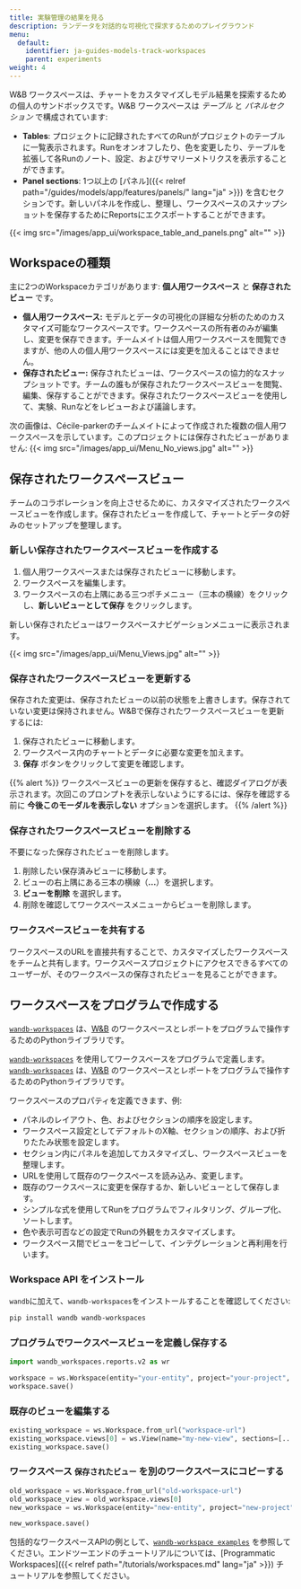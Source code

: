 ```yaml
---
title: 実験管理の結果を見る
description: ランデータを対話的な可視化で探求するためのプレイグラウンド
menu:
  default:
    identifier: ja-guides-models-track-workspaces
    parent: experiments
weight: 4
---
```


W&B ワークスペースは、チャートをカスタマイズしモデル結果を探索するための個人のサンドボックスです。W&B ワークスペースは *テーブル* と *パネルセクション* で構成されています:

* **Tables**: プロジェクトに記録されたすべてのRunがプロジェクトのテーブルに一覧表示されます。Runをオンオフしたり、色を変更したり、テーブルを拡張して各Runのノート、設定、およびサマリーメトリクスを表示することができます。
* **Panel sections**: 1つ以上の [パネル]({{< relref path="/guides/models/app/features/panels/" lang="ja" >}}) を含むセクションです。新しいパネルを作成し、整理し、ワークスペースのスナップショットを保存するためにReportsにエクスポートすることができます。

{{< img src="/images/app_ui/workspace_table_and_panels.png" alt="" >}}

## Workspaceの種類
主に2つのWorkspaceカテゴリがあります: **個人用ワークスペース** と **保存されたビュー** です。

* **個人用ワークスペース:** モデルとデータの可視化の詳細な分析のためのカスタマイズ可能なワークスペースです。ワークスペースの所有者のみが編集し、変更を保存できます。チームメイトは個人用ワークスペースを閲覧できますが、他の人の個人用ワークスペースには変更を加えることはできません。
* **保存されたビュー:** 保存されたビューは、ワークスペースの協力的なスナップショットです。チームの誰もが保存されたワークスペースビューを閲覧、編集、保存することができます。保存されたワークスペースビューを使用して、実験、Runなどをレビューおよび議論します。

次の画像は、Cécile-parkerのチームメイトによって作成された複数の個人用ワークスペースを示しています。このプロジェクトには保存されたビューがありません:
{{< img src="/images/app_ui/Menu_No_views.jpg" alt="" >}}

## 保存されたワークスペースビュー
チームのコラボレーションを向上させるために、カスタマイズされたワークスペースビューを作成します。保存されたビューを作成して、チャートとデータの好みのセットアップを整理します。

### 新しい保存されたワークスペースビューを作成する

1. 個人用ワークスペースまたは保存されたビューに移動します。
2. ワークスペースを編集します。
3. ワークスペースの右上隅にある三つポチメニュー（三本の横線）をクリックし、**新しいビューとして保存** をクリックします。

新しい保存されたビューはワークスペースナビゲーションメニューに表示されます。

{{< img src="/images/app_ui/Menu_Views.jpg" alt="" >}}

### 保存されたワークスペースビューを更新する
保存された変更は、保存されたビューの以前の状態を上書きします。保存されていない変更は保持されません。W&Bで保存されたワークスペースビューを更新するには:

1. 保存されたビューに移動します。
2. ワークスペース内のチャートとデータに必要な変更を加えます。
3. **保存** ボタンをクリックして変更を確認します。

{{% alert %}}
ワークスペースビューの更新を保存すると、確認ダイアログが表示されます。次回このプロンプトを表示しないようにするには、保存を確認する前に **今後このモーダルを表示しない** オプションを選択します。
{{% /alert %}}

### 保存されたワークスペースビューを削除する
不要になった保存されたビューを削除します。

1. 削除したい保存済みビューに移動します。
2. ビューの右上隅にある三本の横線（**...**）を選択します。
3. **ビューを削除** を選択します。
4. 削除を確認してワークスペースメニューからビューを削除します。

### ワークスペースビューを共有する
ワークスペースのURLを直接共有することで、カスタマイズしたワークスペースをチームと共有します。ワークスペースプロジェクトにアクセスできるすべてのユーザーが、そのワークスペースの保存されたビューを見ることができます。

## ワークスペースをプログラムで作成する

[`wandb-workspaces`](https://github.com/wandb/wandb-workspaces/tree/main) は、[W&B](https://wandb.ai/) のワークスペースとレポートをプログラムで操作するためのPythonライブラリです。

[`wandb-workspaces`](https://github.com/wandb/wandb-workspaces/tree/main) を使用してワークスペースをプログラムで定義します。[`wandb-workspaces`](https://github.com/wandb/wandb-workspaces/tree/main) は、[W&B](https://wandb.ai/) のワークスペースとレポートをプログラムで操作するためのPythonライブラリです。

ワークスペースのプロパティを定義できます、例:

* パネルのレイアウト、色、およびセクションの順序を設定します。
* ワークスペース設定としてデフォルトのX軸、セクションの順序、および折りたたみ状態を設定します。
* セクション内にパネルを追加してカスタマイズし、ワークスペースビューを整理します。
* URLを使用して既存のワークスペースを読み込み、変更します。
* 既存のワークスペースに変更を保存するか、新しいビューとして保存します。
* シンプルな式を使用してRunをプログラムでフィルタリング、グループ化、ソートします。
* 色や表示可否などの設定でRunの外観をカスタマイズします。
* ワークスペース間でビューをコピーして、インテグレーションと再利用を行います。

### Workspace API をインストール

`wandb`に加えて、`wandb-workspaces`をインストールすることを確認してください:

```bash
pip install wandb wandb-workspaces
```

### プログラムでワークスペースビューを定義し保存する

```python
import wandb_workspaces.reports.v2 as wr

workspace = ws.Workspace(entity="your-entity", project="your-project", views=[...])
workspace.save()
```

### 既存のビューを編集する
```python
existing_workspace = ws.Workspace.from_url("workspace-url")
existing_workspace.views[0] = ws.View(name="my-new-view", sections=[...])
existing_workspace.save()
```

### ワークスペース `保存されたビュー` を別のワークスペースにコピーする

```python
old_workspace = ws.Workspace.from_url("old-workspace-url")
old_workspace_view = old_workspace.views[0]
new_workspace = ws.Workspace(entity="new-entity", project="new-project", views=[old_workspace_view])

new_workspace.save()
```

包括的なワークスペースAPIの例として、[`wandb-workspace examples`](https://github.com/wandb/wandb-workspaces/tree/main/examples/workspaces) を参照してください。エンドツーエンドのチュートリアルについては、[Programmatic Workspaces]({{< relref path="/tutorials/workspaces.md" lang="ja" >}}) チュートリアルを参照してください。